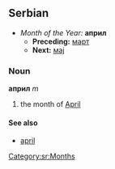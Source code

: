 ==Serbian==
*''Month of the Year:'' '''април'''
**'''Preceding:''' [[март]]
**'''Next:''' [[мај]]
===Noun===
'''април''' ''m''
#the month of [[April]]
====See also====
*[[april]]
[[Category:sr:Months]]